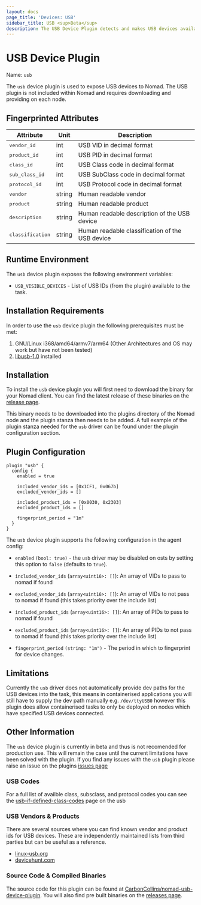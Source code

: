 ```yaml
---
layout: docs
page_title: 'Devices: USB'
sidebar_title: USB <sup>Beta</sup>
description: The USB Device Plugin detects and makes USB devices available to tasks
---
```


# USB Device Plugin

Name: `usb`

The `usb` device plugin is used to expose USB devices to Nomad. The USB plugin is not included
within Nomad and requires downloading and providing on each node.

## Fingerprinted Attributes

<table>
  <thead>
    <tr>
      <th>Attribute</th>
      <th>Unit</th>
      <th>Description</th>
    </tr>
  </thead>
  <tbody>
    <tr>
      <td>
        <tt>vendor_id</tt>
      </td>
      <td>int</td>
      <td>USB VID in decimal format</td>
    </tr>
    <tr>
      <td>
        <tt>product_id</tt>
      </td>
      <td>int</td>
      <td>USB PID in decimal format</td>
    </tr>
    <tr>
      <td>
        <tt>class_id</tt>
      </td>
      <td>int</td>
      <td>USB Class code in decimal format</td>
    </tr>
    <tr>
      <td>
        <tt>sub_class_id</tt>
      </td>
      <td>int</td>
      <td>USB SubClass code in decimal format</td>
    </tr>
    <tr>
      <td>
        <tt>protocol_id</tt>
      </td>
      <td>int</td>
      <td>USB Protocol code in decimal format</td>
    </tr>
    <tr>
      <td>
        <tt>vendor</tt>
      </td>
      <td>string</td>
      <td>Human readable vendor</td>
    </tr>
    <tr>
      <td>
        <tt>product</tt>
      </td>
      <td>string</td>
      <td>Human readable product</td>
    </tr>
    <tr>
      <td>
        <tt>description</tt>
      </td>
      <td>string</td>
      <td>Human readable description of the USB device</td>
    </tr>
    <tr>
      <td>
        <tt>classification</tt>
      </td>
      <td>string</td>
      <td>Human readable classification of the USB device</td>
    </tr>
  </tbody>
</table>

## Runtime Environment

The `usb` device plugin exposes the following environment variables:

- `USB_VISIBLE_DEVICES` - List of USB IDs (from the plugin) available to the task. 

## Installation Requirements

In order to use the `usb` device plugin the following prerequisites must be met:

1. GNU/Linux i368/amd64/armv7/arm64 (Other Architectures and OS may work but have not been tested)
2. [libusb-1.0](https://github.com/libusb/libusb/wiki) installed

## Installation

To install the `usb` device plugin you will first need to download the binary for your Nomad client. You can find the
latest release of these binaries on the [release page](https://gitlab.com/CarbonCollins/nomad-usb-device-plugin/-/releases).

This binary needs to be downloaded into the plugins directory of the Nomad node and the plugin stanza then needs to be
added. A full example of the plugin stanza needed for the `usb` driver can be found under the plugin configuration section.

## Plugin Configuration

```hcl
plugin "usb" {
  config {
    enabled = true

    included_vendor_ids = [0x1CF1, 0x067b]
    excluded_vendor_ids = []

    included_product_ids = [0x0030, 0x2303]
    excluded_product_ids = []

    fingerprint_period = "1m"
  }
}
```

The `usb` device plugin supports the following configuration in the agent config:

- `enabled` `(bool: true)` - the `usb` driver may be disabled on osts by setting this option to `false` (defaults to `true`).

- `included_vendor_ids` (`array<uint16>: []`): An array of VIDs to pass to nomad if found

- `excluded_vendor_ids` (`array<uint16>: []`): An array of VIDs to not pass to nomad if found (this takes priority over the include list)

- `included_product_ids` (`array<uint16>: []`): An array of PIDs to pass to nomad if found

- `excluded_product_ids` (`array<uint16>: []`): An array of PIDs to not pass to nomad if found (this takes priority over the include list)

- `fingerprint_period` `(string: "1m")` - The period in which to fingerprint for device changes.

## Limitations

Currently the `usb` driver does not automatically provide dev paths for the USB devices into the task, this means in
containerised applications you will still have to supply the dev path manually e.g. `/dev/ttyUSB0` however this plugin does
allow containerised tasks to only be deployed on nodes which have specified USB devices connected.

## Other Information

The `usb` device plugin is currently in beta and thus is not recomended for production use. This will remain the case
until the current limitations have been solved with the plugin. If you find any issues with the `usb` plugin please raise
an issue on the plugins [issues page](https://gitlab.com/CarbonCollins/nomad-usb-device-plugin/-/issues/new?issue)

### USB Codes

For a full list of availble class, subsclass, and protocol codes you can see the [usb-if-defined-class-codes](https://www.usb.org/defined-class-codes)
page on the usb

### USB Vendors & Products

There are several sources where you can find known vendor and product ids for USB devices. These are independently
maintained lists from third parties but can be useful as a reference.

- [linux-usb.org](http://www.linux-usb.org/)
- [devicehunt.com](https://devicehunt.com/all-usb-vendors)

### Source Code & Compiled Binaries

The source code for this plugin can be found at [CarbonCollins/nomad-usb-device-plugin](https://gitlab.com/CarbonCollins/nomad-usb-device-plugin).
You will also find pre built binaries on the [releases page](https://gitlab.com/CarbonCollins/nomad-usb-device-plugin/-/releases).

